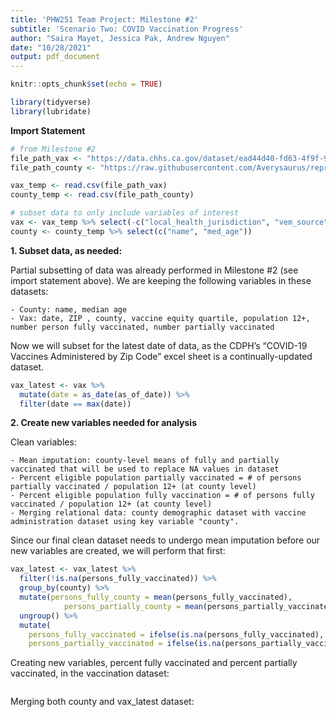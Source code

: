 ```yaml
---
title: 'PHW251 Team Project: Milestone #2'
subtitle: 'Scenario Two: COVID Vaccination Progress'
author: "Saira Mayet, Jessica Pak, Andrew Nguyen"
date: "10/28/2021"
output: pdf_document
---
```


```r
knitr::opts_chunk$set(echo = TRUE)

library(tidyverse)
library(lubridate)
```

**Import Statement**

```r

# from Milestone #2
file_path_vax <- "https://data.chhs.ca.gov/dataset/ead44d40-fd63-4f9f-950a-3b0111074de8/resource/ec32eece-7474-4488-87f0-6e91cb577458/download/covid19vaccinesbyzipcode_test.csv"
file_path_county <- "https://raw.githubusercontent.com/Averysaurus/reproducable_examples-/main/ca_county_demographics.csv"

vax_temp <- read.csv(file_path_vax)
county_temp <- read.csv(file_path_county)

# subset data to only include variables of interest
vax <- vax_temp %>% select(-c("local_health_jurisdiction", "vem_source", 10:13))
county <- county_temp %>% select(c("name", "med_age"))
```

**1. Subset data, as needed:**

Partial subsetting of data was already performed in Milestone #2 (see import statement above).
We are keeping the following variables in these datasets:

    - County: name, median age
    - Vax: date, ZIP , county, vaccine equity quartile, population 12+, number person fully vaccinated, number partially vaccinated

Now we will subset for the latest date of data, as the CDPH's "COVID-19 Vaccines Administered by Zip Code" excel sheet is a continually-updated dataset.
```r
vax_latest <- vax %>%
  mutate(date = as_date(as_of_date)) %>%
  filter(date == max(date))
```


\newpage    
**2. Create new variables needed for analysis**

Clean variables:

    - Mean imputation: county-level means of fully and partially vaccinated that will be used to replace NA values in dataset
    - Percent eligible population partially vaccinated = # of persons partially vaccinated / population 12+ (at county level)
    - Percent eligible population fully vaccination = # of persons fully vaccinated / population 12+ (at county level)
    - Merging relational data: county demographic dataset with vaccine administration dataset using key variable "county". 


Since our final clean dataset needs to undergo mean imputation before our new variables are created, we will perform that first:

```r

vax_latest <- vax_latest %>%
  filter(!is.na(persons_fully_vaccinated)) %>%
  group_by(county) %>%
  mutate(persons_fully_county = mean(persons_fully_vaccinated),
            persons_partially_county = mean(persons_partially_vaccinated)) %>%
  ungroup() %>%
  mutate(
    persons_fully_vaccinated = ifelse(is.na(persons_fully_vaccinated), persons_fully_county, persons_fully_vaccinated),
    persons_partially_vaccinated = ifelse(is.na(persons_partially_vaccinated), persons_partially_county, persons_partially_vaccinated))

```

Creating new variables, percent fully vaccinated and percent partially vaccinated, in the vaccination dataset:
```r

```

Merging both county and vax_latest dataset:
```r

```

